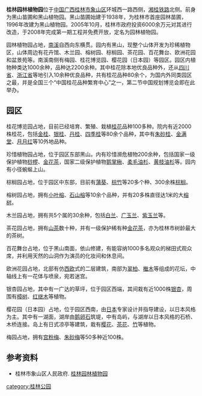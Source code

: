 '''桂林园林植物园'''位于[[中国|中国]][[广西|广西]][[桂林市|桂林市]][[象山区|象山区]]环城西一路西侧，[[湘桂铁路|湘桂铁路]]北侧。前身为黑山苗圃和黑山植物园。黑山苗圃始建于1938年，为桂林市首座园林苗圃，1996年改建为黑山植物园。2005年10月，桂林市政府投资6000余万元对其进行改造，于2008年完成第一期工程并免费开放，定名为园林植物园。

园林植物园占地{{convert|47.9|ha|mu}}，[[南溪_(桂林)|南溪]]自西向东横贯。园内有黑山，现整个山体开发为珍稀植物区，山体周边有花卉馆、木兰园、榕树园、棕榈园、茶花园、百花舞台、欧洲花园和盆景苑等。南溪南侧有梅园、桂花博览园、樱花园（日本园）等园区。园区内植物种类达1000余种，品种达2200余种。其中桂花除本地优良品种外，还从[[四川省|四川省]]、[[浙江省|浙江省]]等地引入10余种优良品种，共有桂花品种80余个，为国内外同类园区之最，并是全国三个“中国桂花品种繁育中心”之一，第二节中国规划博览会即在此举办。

==园区==
桂花博览园占地{{convert|44660|sqm|mu}}，目前已经培育、繁殖、栽植[[桂花|桂花]]品种100多种。院内有近2000株桂花，包括[[金桂|金桂]]、[[银桂|银桂]]、[[丹桂|丹桂]]、[[四季桂|四季桂]]等80余个品种，其中有[[朱砂桂|朱砂桂]]、[[金满堂|金满堂]]、[[月月红|月月红]]等10外地品种。

珍惜植物园占地{{convert|25033|sqm|mu}}，位于园区东部黑山。内有珍惜濒危植物200余种，包括国家一级保护植物[[桫椤|桫椤]]、[[金花茶|金花茶]]，国家二级保护植物[[鹅掌楸|鹅掌楸]]、[[柔毛油杉|柔毛油杉]]、[[黄枝油杉|黄枝油杉]]等。园内有小径蜿蜒上山。

棕榈园占地{{convert|3500|sqm|mu}}，位于园区中东部，目前有[[蒲葵|蒲葵]]、[[棕竹|棕竹]]等20多个种、300余株[[棕榈|棕榈]]。

榕树园占地{{convert|3070|sqm|mu}}，拥有[[小叶榕|小叶榕]]、[[石山榕|石山榕]]等10余个品种，并有20多株直径达1米的大[[榕树|榕树]]。

木兰园占地{{convert|5700|sqm|mu}}，拥有共5个属的30余种，包括[[白兰|白兰]]、[[广玉兰|广玉兰]]、[[紫玉兰|紫玉兰]]等。

茶花园占地{{convert|3540|sqm|mu}}，拥有[[山茶|山茶]]数十种，并有一级保护稀有种[[金花茶|金花茶]]，亦为桂林市树龄最大的茶树。

百花舞台占地{{convert|3200|sqm|mu}}，位于黑山南面，依山修建，有能容纳1000多名观众的梯田式观众席，并利用天然的山洞作为演员的化妆间和休息间。

欧洲花园占地{{convert|7750|sqm|mu}}，北部有仿[[西欧|西欧]]式的二层建筑，南部为[[翠柏|翠柏]]、[[檵木|檵木]]等组成的花坛，中轴线上有一花体与喷泉，宛若迷宫。

银杏园占地{{convert|27090|sqm|mu}}，其中有一广达{{convert|2000|sqm|mu}}的草坪，位于园区西端，其间栽有近1000株[[银杏|银杏]]，周围有[[樟树|樟树]]、[[红继木|红继木]]等植物。

樱花园（日本园）占地{{convert|20000|sqm|mu}}，位于园区西南，由[[日本|日本]]专家设计并指导建设，以日本风格为主。其中有一湖面，湖岸由[[鹅卵石|鹅卵石]]筑堤，中有岛屿，与湖岸以日本风格的石桥、木桥连接。岛上有日式凉亭等建筑，栽有[[樱花|樱花]]、[[茶花|茶花]]、[[竹|竹]]等植物。

梅园占地{{convert|2200|sqm|mu}}，拥有[[宫粉梅|宫粉梅]]、[[朱砂梅|朱砂梅]]等50多种近100株。

==参考资料==
*桂林市象山区人民政府. [http://www.glxsqzf.gov.cn/jrxsn/xsqgk/xqjs/201810/t20181025_1021222.htm 桂林园林植物园]{{Dead link|date=2020年1月 |bot=InternetArchiveBot |fix-attempted=yes }}

[[category:桂林公园|category:桂林公园]]